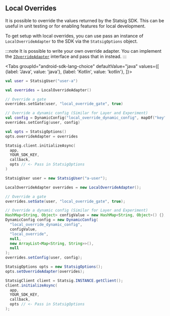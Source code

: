 
## Local Overrides

It is possible to override the values returned by the Statsig SDK. This can be useful in unit testing or for enabling features for local development.

To get setup with local overrides, you can use pass an instance of `LocalOverrideAdapter` to the SDK via the `StatsigOptions` object.

:::note
It is possible to write your own override adapter. You can implement the [`IOverrideAdapter`](https://github.com/statsig-io/android-local-eval/blob/main/src/main/java/com/statsig/androidlocalevalsdk/IOverrideAdapter.kt) interface and pass that in instead.
:::



<Tabs
  groupId="android-sdk-lang-choice"
  defaultValue="java"
  values={[
    {label: 'Java', value: 'java'},
    {label: 'Kotlin', value: 'kotlin'},
  ]}>

  <TabItem value="kotlin">

```kotlin
val user = StatsigUser("user-a")

val overrides = LocalOverrideAdapter()

// Override a gate
overrides.setGate(user, "local_override_gate", true)

// Override a dynamic config (Similar for Layer and Experiment)
val config = DynamicConfig("local_override_dynamic_config", mapOf("key" to "val"))
overrides.setConfig(user, config)

val opts = StatsigOptions()
opts.overrideAdapter = overrides

Statsig.client.initializeAsync(
  app, 
  YOUR_SDK_KEY, 
  callback, 
  opts // <- Pass in StatsigOptions
)
```

  </TabItem>
  <TabItem value="java">


```java
StatsigUser user = new StatsigUser("a-user");

LocalOverrideAdapter overrides = new LocalOverrideAdapter();

// Override a gate
overrides.setGate(user, "local_override_gate", true);

// Override a dynamic config (Similar for Layer and Experiment)
HashMap<String, Object> configValue = new HashMap<String, Object>() {};
DynamicConfig config = new DynamicConfig(
  "local_override_dynamic_config",
  configValue,
  "local_override",
  null,
  new ArrayList<Map<String, String>>(),
  null
);
overrides.setConfig(user, config);

StatsigOptions opts = new StatsigOptions();
opts.setOverrideAdapter(overrides);

StatsigClient client = Statsig.INSTANCE.getClient();
client.initializeAsync(
  app,
  YOUR_SDK_KEY,
  callback,
  opts // <- Pass in StatsigOptions
);
```

  </TabItem>
</Tabs>

